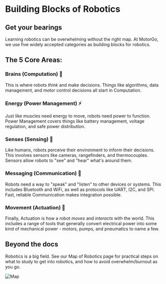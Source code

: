 # Building Blocks of Robotics

## Get your bearings

Learning robotics can be overwhelming without the right map. At MotorGo, we use five widely accepted categories as building blocks for robotics.


## The 5 Core Areas:

### Brains (Computation) 🧠

This is where robots *think* and make decisions. Things like algorithms, data management, and motor control decisions all start in Computation.

### Energy (Power Management) ⚡️

Just like muscles need energy to move, robots need power to function. Power Management covers things like battery management, voltage regulation, and safe power distribution.

### Senses (Sensing) 👀

Like humans, robots perceive their environment to inform their decisions. This involves sensors like cameras, rangefinders, and thermocouples. Sensors allow robots to "see" and "hear" what's around them.

### Messaging (Communication) 📡

Robots need a way to "speak" and "listen" to other devices or systems. This includes Bluetooth and WiFi, as well as protocols like UART, I2C, and SPI. Fast, reliable Communication makes integration possible.

### Movement (Actuation) 💪

Finally, Actuation is how a robot *moves* and *interacts* with the world. This includes a range of tools that generally convert electrical power into some kind of mechanical power - motors, pumps, and pneumatics to name a few.


## Beyond the docs

Robotics is a big field. See our Map of Robotics page for practical steps on what to study to get into robotics, and how to avoid overwhelm/burnout as you go.


![Map](./pictures/Map%20of%20robotics%20simple.png)


